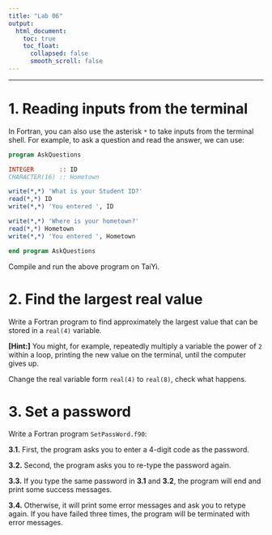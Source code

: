 ---
title: "Lab 06"
output:
  html_document:
    toc: true
    toc_float:
      collapsed: false
      smooth_scroll: false
---

***

# 1. Reading inputs from the terminal

In Fortran, you can also use the asterisk `*` to take inputs from the terminal shell. For example, to ask a question and read the answer, we can use:

```{fortran, eval=F}

program AskQuestions

INTEGER       :: ID
CHARACTER(16) :: Hometown

write(*,*) 'What is your Student ID?'
read(*,*) ID
write(*,*) 'You entered ', ID

write(*,*) 'Where is your hometown?'
read(*,*) Hometown
write(*,*) 'You entered ', Hometown

end program AskQuestions

```

Compile and run the above program on TaiYi.

# 2. Find the largest real value

Write a Fortran program to find approximately the largest value that can be stored in a `real(4)` variable. 

**[Hint:]** You might, for example, repeatedly multiply a variable the power of `2` within a loop, printing the new value on the terminal, until the computer gives up.

Change the real variable form `real(4)` to `real(8)`, check what happens.

# 3. Set a password

Write a Fortran program `SetPassWord.f90`:

**3.1.** First, the program asks you to enter a 4-digit code as the password.

**3.2.** Second, the program asks you to re-type the password again. 

**3.3.** If you type the same password in **3.1** and **3.2**, the program will end and print some success messages. 

**3.4.** Otherwise, it will print some error messages and ask you to retype again. If you have failed three times, the program will be terminated with error messages.
